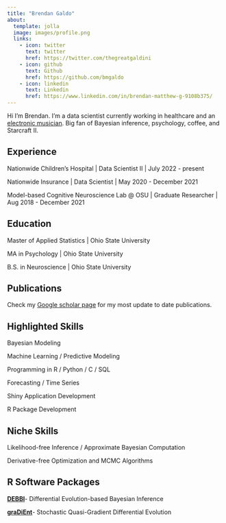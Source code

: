 ```yaml
---
title: "Brendan Galdo"
about:
  template: jolla
  image: images/profile.png
  links:
    - icon: twitter
      text: twitter
      href: https://twitter.com/thegreatgaldini
    - icon: github
      text: Github
      href: https://github.com/bmgaldo
    - icon: linkedin
      text: Linkedin
      href: https://www.linkedin.com/in/brendan-matthew-g-9108b375/
---
```


Hi I'm Brendan. I'm a data scientist currently working in healthcare and an [electronic musician](https://mrfijiwiji.com). Big fan of Bayesian inference, psychology, coffee, and Starcraft II. 

## Experience

Nationwide Children's Hospital \| Data Scientist II \| July 2022 - present

Nationwide Insurance \| Data Scientist \| May 2020 - December 2021

Model-based Cognitive Neuroscience Lab @ OSU \| Graduate Researcher \| Aug 2018 - December 2021

## Education

Master of Applied Statistics \| Ohio State University

MA in Psychology \| Ohio State University

B.S. in Neuroscience \| Ohio State University

## Publications

Check my [Google scholar page](https://scholar.google.com/citations?user=-JLmY3sAAAAJ&hl=en&oi=ao) for my most update to date publications.

## Highlighted Skills

Bayesian Modeling

Machine Learning / Predictive Modeling

Programming in R / Python / C / SQL

Forecasting / Time Series 

Shiny Application Development

R Package Development

## Niche Skills

Likelihood-free Inference / Approximate Bayesian Computation 

Derivative-free Optimization and MCMC Algorithms

## R Software Packages

[**DEBBI**](https://cran.r-project.org/web/packages/DEBBI/index.html)- Differential Evolution-based Bayesian Inference

[**graDiEnt**](https://cran.r-project.org/web/packages/graDiEnt/index.html)- Stochastic Quasi-Gradient Differential Evolution
